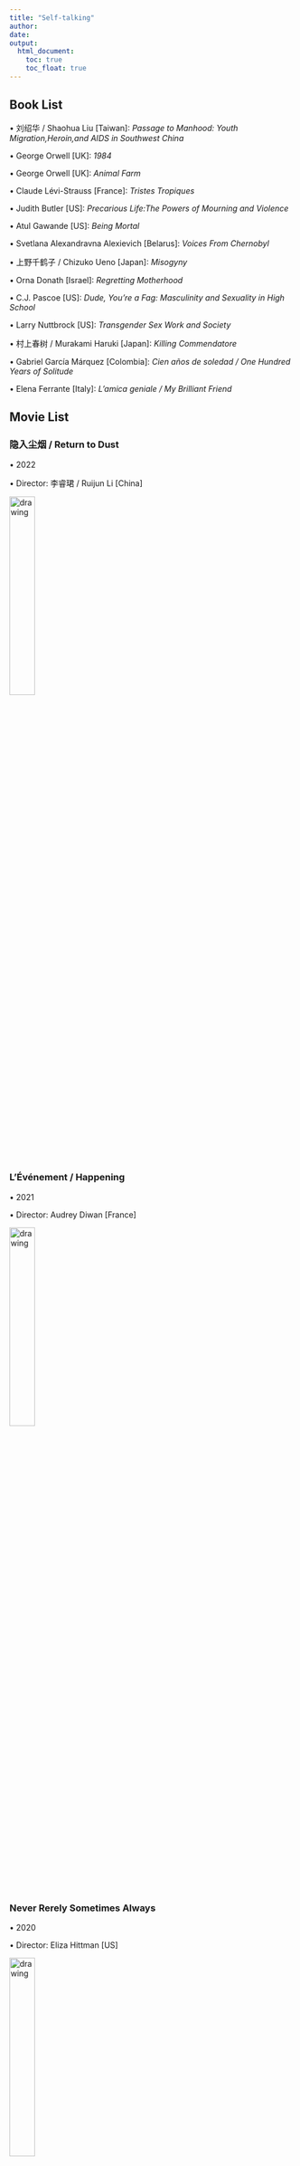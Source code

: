 ```yaml
---
title: "Self-talking"
author: 
date: 
output: 
  html_document:
    toc: true
    toc_float: true
---
```


## Book List

• 刘绍华 / Shaohua Liu [Taiwan]: *Passage to Manhood: Youth Migration,Heroin,and AIDS in Southwest China* 

• George Orwell [UK]: *1984*

• George Orwell [UK]: *Animal Farm*

• Claude Lévi-Strauss [France]: *Tristes Tropiques*

• Judith Butler [US]: *Precarious Life:The Powers of Mourning and Violence*

• Atul Gawande [US]: *Being Mortal*

• Svetlana Alexandravna Alexievich [Belarus]: *Voices From Chernobyl*

• 上野千鹤子 / Chizuko Ueno [Japan]: *Misogyny*

• Orna Donath [Israel]: *Regretting Motherhood*

• C.J. Pascoe [US]: *Dude, You’re a Fag: Masculinity and Sexuality in High School*

• Larry Nuttbrock [US]: *Transgender Sex Work and Society*

• 村上春树 / Murakami Haruki [Japan]: *Killing Commendatore*

• Gabriel García Márquez [Colombia]: *Cien años de soledad / One Hundred Years of Solitude*

• Elena Ferrante [Italy]: *L'amica geniale / My Brilliant Friend*

## Movie List

### 隐入尘烟 / Return to Dust

• 2022

• Director: 李睿珺 / Ruijun Li [China]

<div align="left">
<img src="https://raw.githubusercontent.com/Pixaoxiuxia/blog-figs/main/picgo/202211172144235.png" alt="drawing" width="30%" />
</div>

### L'Événement / Happening

• 2021

• Director: Audrey Diwan [France]

<div align="left">
<img src="https://raw.githubusercontent.com/Pixaoxiuxia/blog-figs/main/picgo/202211172151290.png" alt="drawing" width="30%" />
</div>

### Never Rerely Sometimes Always

• 2020

• Director: Eliza Hittman [US]

<div align="left">
<img src="https://raw.githubusercontent.com/Pixaoxiuxia/blog-figs/main/picgo/202211172152307.png" alt="drawing" width="30%" />
</div>

### 버닝 / Burning

• 2018

• Director: 이창동 / Lee Chang-dong

<div align="left">
<img src="https://raw.githubusercontent.com/Pixaoxiuxia/blog-figs/main/picgo/202211172155914.png" alt="drawing" width="30%" />
</div>

### The Danish Girl

• 2015

• Director: Tom Hooper [UK]

<div align="left">
<img src="https://raw.githubusercontent.com/Pixaoxiuxia/blog-figs/main/picgo/202211172158965.png" alt="drawing" width="30%" />
</div>

### Girl

• 2008

• Director: Lukas Dhont [Belgium]

<div align="left">
<img src="https://raw.githubusercontent.com/Pixaoxiuxia/blog-figs/main/picgo/202211172200266.png" alt="drawing" width="30%" />
</div>

### 4 luni, 3 săptămâni și 2 zile / 4 Months, 3 Weeks and 2 Days

• 2007

• Director: Cristian Mungiu [Rumania]

<div align="left">
<img src="https://raw.githubusercontent.com/Pixaoxiuxia/blog-figs/main/picgo/202211172203120.png" alt="drawing" width="30%" />
</div>

### The Wind that Shakes the Barley

• 2006

• Director: Ken Loach [UK]

• My favorite move! “It's easy to know what you are against, but quite another to know what you are for.”

<div align="left">
<img src="https://raw.githubusercontent.com/Pixaoxiuxia/blog-figs/main/picgo/202211162140769.jpg" alt="drawing" width="30%" />
</div>

### Breakfast on Pluto

• 2005

• Director: Neil Jordan [Ireland]

<div align="left">
<img src="https://raw.githubusercontent.com/Pixaoxiuxia/blog-figs/main/picgo/202211162159769.png" alt="drawing" width="30%" />
</div>

